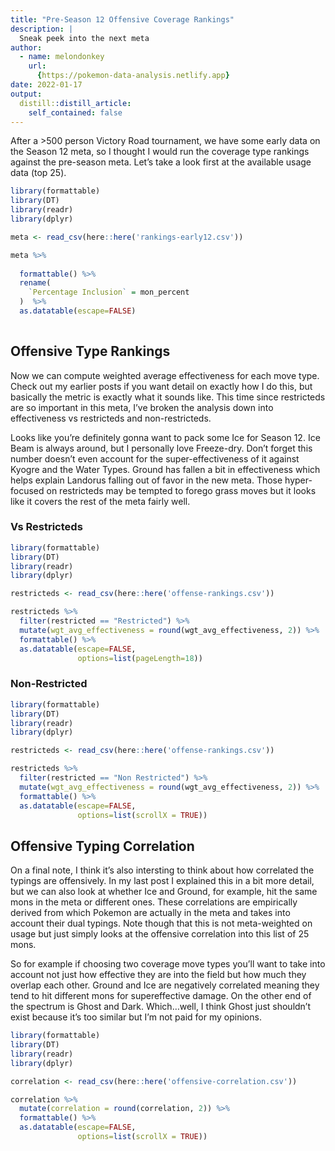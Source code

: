 ```yaml
---
title: "Pre-Season 12 Offensive Coverage Rankings"
description: |
  Sneak peek into the next meta
author:
  - name: melondonkey
    url:
      {https://pokemon-data-analysis.netlify.app}
date: 2022-01-17
output:
  distill::distill_article:
    self_contained: false
---
```


After a >500 person Victory Road tournament, we have some early data on the Season 12 meta, so I thought I would run the coverage type rankings against the pre-season meta.  Let's take a look first at the available usage data (top 25). 

```r
library(formattable)
library(DT)
library(readr)
library(dplyr)

meta <- read_csv(here::here('rankings-early12.csv'))

meta %>%
  
  formattable() %>%
  rename(
    `Percentage Inclusion` = mon_percent
  )  %>%
  as.datatable(escape=FALSE) 
  

```

## Offensive Type Rankings

Now we can compute weighted average effectiveness for each move type.  Check out my earlier posts if you want detail on exactly how I do this, but basically the metric is exactly what it sounds like.  This time since restricteds are so important in this meta, I've broken the analysis down into effectiveness vs restricteds and non-restricteds.  

Looks like you're definitely gonna want to pack some Ice for Season 12.  Ice Beam is always around, but I personally love Freeze-dry.  Don't forget this number doesn't even account for the super-effectiveness of it against Kyogre and the Water Types.  Ground has fallen a bit in effectiveness which helps explain Landorus falling out of favor in the new meta.  Those hyper-focused on restricteds may be tempted to forego grass moves but it looks like it covers the rest of the meta fairly well.  

### Vs Restricteds

```r
library(formattable)
library(DT)
library(readr)
library(dplyr)

restricteds <- read_csv(here::here('offense-rankings.csv'))

restricteds %>%
  filter(restricted == "Restricted") %>%
  mutate(wgt_avg_effectiveness = round(wgt_avg_effectiveness, 2)) %>%
  formattable() %>%
  as.datatable(escape=FALSE,
               options=list(pageLength=18)) 

```


### Non-Restricted

```r
library(formattable)
library(DT)
library(readr)
library(dplyr)

restricteds <- read_csv(here::here('offense-rankings.csv'))

restricteds %>%
  filter(restricted == "Non Restricted") %>%
  mutate(wgt_avg_effectiveness = round(wgt_avg_effectiveness, 2)) %>%
  formattable() %>%
  as.datatable(escape=FALSE,
               options=list(scrollX = TRUE)) 

```

## Offensive Typing Correlation

On a final note, I think it's also intersting to think about how correlated the typings are offensively.  In my last post I explained this in a bit more detail, but we can also look at whether Ice and Ground, for example, hit the same mons in the meta or different ones.  These correlations are empirically derived from which Pokemon are actually in the meta and takes into account their dual typings.  Note though that this is not meta-weighted on usage but just simply looks at the offensive correlation into this list of 25 mons.

So for example if choosing two coverage move types you'll want to take into account not just how effective they are into the field but how much they overlap each other.  Ground and Ice are negatively correlated meaning they tend to hit different mons for supereffective damage.  On the other end of the spectrum is Ghost and Dark.  Which...well, I think Ghost just shouldn't exist because it's too similar but I'm not paid for my opinions.  

```r
library(formattable)
library(DT)
library(readr)
library(dplyr)

correlation <- read_csv(here::here('offensive-correlation.csv'))

correlation %>%
  mutate(correlation = round(correlation, 2)) %>%
  formattable() %>%
  as.datatable(escape=FALSE,
               options=list(scrollX = TRUE)) 

```
